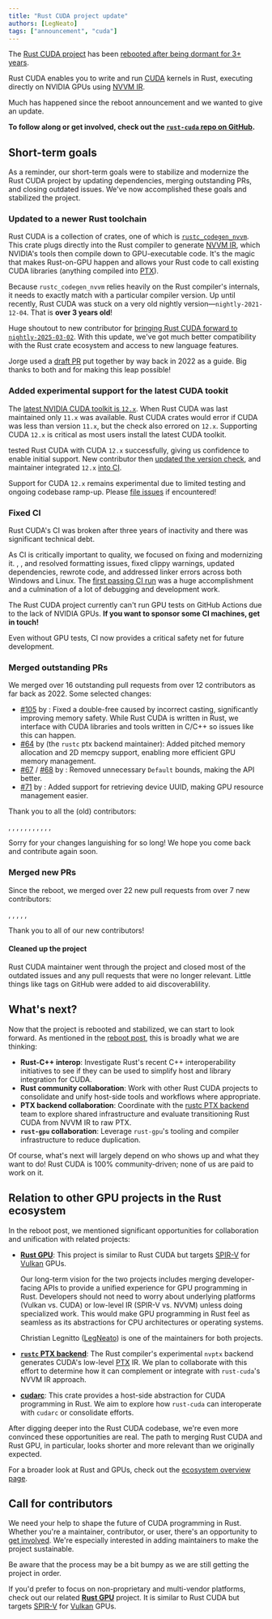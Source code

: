 ```yaml
---
title: "Rust CUDA project update"
authors: [LegNeato]
tags: ["announcement", "cuda"]
---
```



The [Rust CUDA project](https://github.com/rust-gpu/rust-cuda) has been [rebooted after
being dormant for 3+ years](./2025-01-27-rust-cuda-reboot.md).

Rust CUDA enables you to write and run [CUDA](https://developer.nvidia.com/cuda-toolkit)
kernels in Rust, executing directly on NVIDIA GPUs using [NVVM
IR](https://docs.nvidia.com/cuda/nvvm-ir-spec/index.html).

Much has happened since the reboot announcement and we wanted to give an update.

**To follow along or get involved, check out the [`rust-cuda` repo on GitHub](https://github.com/rust-gpu/rust-cuda).**

<!-- truncate -->

## Short-term goals

As a reminder, our short-term goals were to stabilize and modernize the Rust CUDA
project by updating dependencies, merging outstanding PRs, and closing outdated issues.
We've now accomplished these goals and stabilized the project.

### Updated to a newer Rust toolchain

Rust CUDA is a collection of crates, one of which is
[`rustc_codegen_nvvm`](https://github.com/Rust-GPU/Rust-CUDA/tree/main/crates/rustc_codegen_nvvm).
This crate plugs directly into the Rust compiler to generate [NVVM
IR](https://docs.nvidia.com/cuda/nvvm-ir-spec/index.html), which NVIDIA's tools then
compile down to GPU-executable code. It's the magic that makes Rust-on-GPU happen and
allows your Rust code to call existing CUDA libraries (anything compiled into
[PTX](https://docs.nvidia.com/cuda/parallel-thread-execution)).

Because `rustc_codegen_nvvm` relies heavily on the Rust compiler's internals, it needs
to exactly match with a particular compiler version. Up until recently, Rust CUDA was
stuck on a very old nightly version—`nightly-2021-12-04`. That is **over 3 years old**!

Huge shoutout to new contributor <Gh user="jorge-ortega" /> for [bringing Rust CUDA
forward to `nightly-2025-03-02`](https://github.com/Rust-GPU/Rust-CUDA/pull/155). With
this update, we've got much better compatibility with the Rust crate ecosystem and
access to new language features.

Jorge used a [draft PR](https://github.com/Rust-GPU/Rust-CUDA/pull/98) put together by <Gh user="apriori" /> way back in 2022 as a guide. Big thanks to both <Gh user="jorge-ortega" /> and <Gh user="apriori" /> for making this leap possible!

### Added experimental support for the latest CUDA tookit

The [latest NVIDIA CUDA toolkit is
`12.x`](https://docs.nvidia.com/cuda/cuda-toolkit-release-notes/index.html). When
Rust CUDA was last maintained only `11.x` was available. Rust CUDA crates would error if
CUDA was less than version `11.x`, but the check also errored on `12.x`. Supporting CUDA
`12.x` is critical as most users install the latest CUDA toolkit.

<Gh user="jorge-ortega" /> tested Rust CUDA with CUDA `12.x` successfully, giving
us confidence to enable initial support. New contributor <Gh user="Schmiedium" /> then
[updated the version check](https://github.com/Rust-GPU/Rust-CUDA/pull/165), and
maintainer <Gh user="LegNeato" /> integrated `12.x` [into CI](https://github.com/Rust-GPU/Rust-CUDA/pull/168).

Support for CUDA `12.x` remains experimental due to limited testing and ongoing codebase
ramp-up. Please [file issues](https://github.com/Rust-GPU/Rust-CUDA/issues) if
encountered!

### Fixed CI

Rust CUDA's CI was broken after three years of inactivity and there was significant
technical debt.

As CI is critically important to quality, we focused on fixing and modernizing it. <Gh
user="jorge-ortega" />, <Gh user="Schmiedium" />, and <Gh user="LegNeato" /> resolved
formatting issues, fixed clippy warnings, updated dependencies, rewrote code, and
addressed linker errors across both Windows and Linux. The [first passing CI
run](https://github.com/Rust-GPU/Rust-CUDA/actions/runs/13913964011/) was a huge
accomplishment and a culmination of a lot of debugging and development work.

The Rust CUDA project currently can't run GPU tests on GitHub Actions due to the lack of
NVIDIA GPUs. **If you want to sponsor some CI machines, get in touch!**

Even without GPU tests, CI now provides a critical safety net for future development.

### Merged outstanding PRs

We merged over 16 outstanding pull requests from over 12 contributors as far back as 2022. Some selected changes:

- [#105](https://github.com/rust-gpu/rust-gpu/pull/105) by <Gh user="DoeringChristian"
  />: Fixed a double-free caused by incorrect casting, significantly improving memory
  safety. While Rust CUDA is written in Rust, we interface with CUDA libraries and tools
  written in C/C++ so issues like this can happen.
- [#64](https://github.com/rust-gpu/rust-gpu/pull/64) by <Gh user="kjetilkjeka" /> (the
  `rustc` ptx backend maintainer): Added pitched memory allocation and 2D memcpy
  support, enabling more efficient GPU memory management.
- [#67](https://github.com/rust-gpu/rust-gpu/pull/67) /
  [#68](https://github.com/rust-gpu/rust-gpu/pull/68) by <Gh user="chr1sj0nes" />:
  Removed unnecessary `Default` bounds, making the API better.
- [#71](https://github.com/rust-gpu/rust-gpu/pull/71) by <Gh user="vmx" />: Added
  support for retrieving device UUID, making GPU resource management easier.

Thank you to all the (old) contributors:

<Gh user="zeroecco" />, <Gh user="skierpage" />, <Gh user="Vollkornaffe" />, <Gh user="Tweoss" />
, <Gh user="DoeringChristian" />, <Gh user="ralfbiedert" />, <Gh user="vmx" />, <Gh user="jac-cbi" />
, <Gh user="jounathaen" />, <Gh user="WilliamVenner" />, <Gh user="chr1sj0nes" />
, <Gh user="kjetilkjeka" />

Sorry for your changes languishing for so long! We hope you come back and contribute
again soon.

### Merged new PRs

Since the reboot, we merged over 22 new pull requests from over 7 new contributors:

<Gh user="Schmiedium" />, <Gh user="LegNeato" />, <Gh user="jorge-ortega" />, <Gh user="alaric728" />
, <Gh user="Jerryy959" />, <Gh user="juntyr" />

Thank you to all of our new contributors!

#### Cleaned up the project

Rust CUDA maintainer <Gh user="LegNeato" /> went through the project and closed most of the
outdated issues and any pull requests that were no longer relevant. Little things like
tags on GitHub were added to aid discoverablility.

## What's next?

Now that the project is rebooted and stabilized, we can start to look forward. As
mentioned in the [reboot post](./2025-01-27-rust-cuda-reboot.md), this is broadly what
we are thinking:

- **Rust-C++ interop**: Investigate Rust's recent C++ interoperability initiatives to
  see if they can be used to simplify host and library integration for CUDA.
- **Rust community collaboration**: Work with other Rust CUDA projects to consolidate
  and unify host-side tools and workflows where appropriate.
- **PTX backend collaboration**: Coordinate with the [rustc PTX
  backend](https://doc.rust-lang.org/rustc/platform-support/nvptx64-nvidia-cuda.html)
  team to explore shared infrastructure and evaluate transitioning Rust CUDA from NVVM
  IR to raw PTX.
- **`rust-gpu` collaboration**: Leverage `rust-gpu`'s tooling and compiler
  infrastructure to reduce duplication.

Of course, what's next will largely depend on who shows up and what they want to do!
Rust CUDA is 100% community-driven; none of us are paid to work on it.

## Relation to other GPU projects in the Rust ecosystem

In the reboot post, we mentioned significant opportunities for collaboration and
unification with related projects:

- **[Rust GPU](https://rust-gpu.github.io/)**: This project is similar to Rust CUDA but
  targets [SPIR-V](https://www.khronos.org/spir/) for [Vulkan](https://www.vulkan.org/)
  GPUs.

  Our long-term vision for the two projects includes merging developer-facing APIs to
  provide a unified experience for GPU programming in Rust. Developers should not need
  to worry about underlying platforms (Vulkan vs. CUDA) or low-level IR (SPIR-V vs.
  NVVM) unless doing specialized work. This would make GPU programming in Rust feel as
  seamless as its abstractions for CPU architectures or operating systems.

  Christian Legnitto ([LegNeato](https://github.com/LegNeato)) is one of the maintainers
  for both projects.

- **[`rustc` PTX
  backend](https://doc.rust-lang.org/rustc/platform-support/nvptx64-nvidia-cuda.html)**:
  The Rust compiler's experimental `nvptx` backend generates CUDA's low-level
  [PTX](https://docs.nvidia.com/cuda/parallel-thread-execution/) IR. We plan to
  collaborate with this effort to determine how it can complement or integrate with
  `rust-cuda`'s NVVM IR approach.

- **[cudarc](https://github.com/coreylowman/cudarc)**: This crate provides a host-side
  abstraction for CUDA programming in Rust. We aim to explore how `rust-cuda` can
  interoperate with `cudarc` or consolidate efforts.

After digging deeper into the Rust CUDA codebase, we're even more convinced these
opportunities are real. The path to merging Rust CUDA and Rust GPU, in particular, looks
shorter and more relevant than we originally expected.

For a broader look at Rust and GPUs, check out the [ecosystem overview
page](https://rust-gpu.github.io/ecosystem/).

## Call for contributors

We need your help to shape the future of CUDA programming in Rust. Whether you're a
maintainer, contributor, or user, there's an opportunity to [get
involved](https://github.com/rust-gpu/rust-cuda). We're especially
interested in adding maintainers to make the project sustainable.

Be aware that the process may be a bit bumpy as we are still getting the project in
order.

If you'd prefer to focus on non-proprietary and multi-vendor platforms, check out our
related **[Rust GPU](https://rust-gpu.github.io/)** project. It is similar to Rust CUDA
but targets [SPIR-V](https://www.khronos.org/spir/) for
[Vulkan](https://www.vulkan.org/) GPUs.
